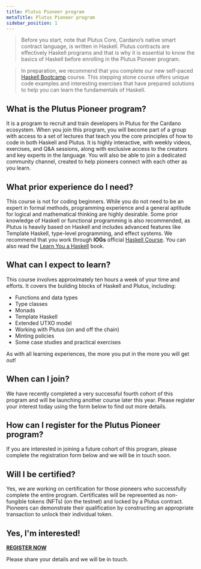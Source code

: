 ```yaml
---
title: Plutus Pioneer program
metaTitle: Plutus Pioneer program
sidebar_position: 1
---
```


> Before you start, note that Plutus Core, Cardano’s native smart contract
> language, is written in Haskell. Plutus contracts are effectively Haskell
> programs and that is why it is essential to know the basics of Haskell before
> enrolling in the Plutus Pioneer program.

> In preparation, we recommend that you complete our new self-paced
> [Haskell Bootcamp](https://github.com/input-output-hk/haskell-course?tab=readme-ov-file#haskell-course) course. This
> stepping stone course offers unique code examples and interesting exercises
> that have prepared solutions to help you can learn the fundamentals of
> Haskell.

## What is the Plutus Pioneer program?

It is a program to recruit and train developers in Plutus for the Cardano
ecosystem. When you join this program, you will become part of a group with
access to a set of lectures that teach you the core principles of how to code in
both Haskell and Plutus. It is highly interactive, with weekly videos,
exercises, and Q&A sessions, along with exclusive access to the creators and key
experts in the language. You will also be able to join a dedicated community
channel, created to help pioneers connect with each other as you learn.

## What prior experience do I need?

This course is not for coding beginners. While you do not need to be an expert
in formal methods, programming experience and a general aptitude for logical and
mathematical thinking are highly desirable. Some prior knowledge of Haskell or
functional programming is also recommended, as Plutus is heavily based on
Haskell and includes advanced features like Template Haskell, type-level
programming, and effect systems. We recommend that you work through **IOGs**
official [Haskell Course](https://github.com/input-output-hk/haskell-course).
You can also read the [Learn You a Haskell](http://learnyouahaskell.com/) book.

## What can I expect to learn?

This course involves approximately ten hours a week of your time and efforts. It
covers the building blocks of Haskell and Plutus, including:

- Functions and data types
- Type classes
- Monads
- Template Haskell
- Extended UTXO model
- Working with Plutus (on and off the chain)
- Minting policies
- Some case studies and practical exercises

As with all learning experiences, the more you put in the more you will get out!

## When can I join?

We have recently completed a very successful fourth cohort of this program and
will be launching another course later this year. Please register your interest
today using the form below to find out more details.

## How can I register for the Plutus Pioneer program?

If you are interested in joining a future cohort of this program, please
complete the registration form below and we will be in touch soon.

## Will I be certified?

Yes, we are working on certification for those pioneers who successfully
complete the entire program. Certificates will be represented as non-fungible
tokens (NFTs) (on the testnet) and locked by a Plutus contract. Pioneers can
demonstrate their qualification by constructing an appropriate transaction to
unlock their individual token.

## Yes, I'm interested!

**[REGISTER NOW](https://services.iohk.io/plutus-pioneers-registration)**

Please share your details and we will be in touch.
